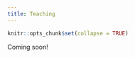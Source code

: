 ```yaml
---
title: Teaching
---
```


```r
knitr::opts_chunk$set(collapse = TRUE)
```


Coming soon!